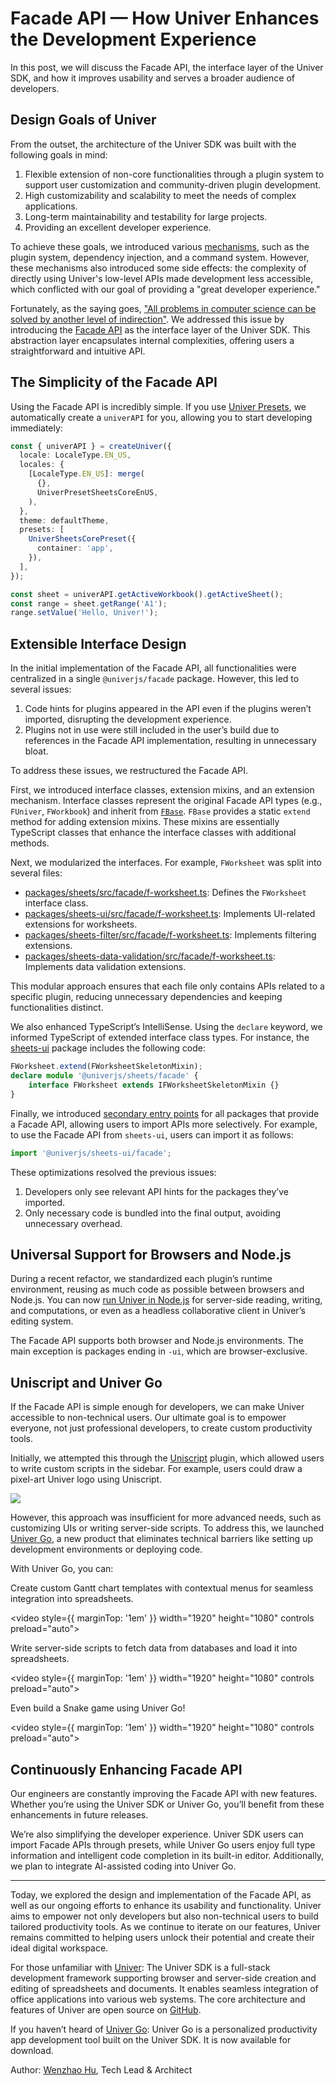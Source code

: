 # Facade API — How Univer Enhances the Development Experience

In this post, we will discuss the Facade API, the interface layer of the Univer SDK, and how it improves usability and serves a broader audience of developers.

## Design Goals of Univer

From the outset, the architecture of the Univer SDK was built with the following goals in mind:

1. Flexible extension of non-core functionalities through a plugin system to support user customization and community-driven plugin development.  
2. High customizability and scalability to meet the needs of complex applications.  
3. Long-term maintainability and testability for large projects.  
4. Providing an excellent developer experience.  

To achieve these goals, we introduced various [mechanisms](https://docs.univer.ai/en-US/introduction/architecture/univer), such as the plugin system, dependency injection, and a command system. However, these mechanisms also introduced some side effects: the complexity of directly using Univer's low-level APIs made development less accessible, which conflicted with our goal of providing a "great developer experience."

Fortunately, as the saying goes, ["All problems in computer science can be solved by another level of indirection"](https://en.wikipedia.org/wiki/Indirection#:~:text=A%20famous%20aphorism%20of%20Butler,for%20%22level%20of%20indirection%22.). We addressed this issue by introducing the [Facade API](https://docs.univer.ai/en/guides/sheets/getting-started/facade) as the interface layer of the Univer SDK. This abstraction layer encapsulates internal complexities, offering users a straightforward and intuitive API.

## The Simplicity of the Facade API

Using the Facade API is incredibly simple. If you use [Univer Presets](https://docs.univer.ai/en-US/guides/sheets/getting-started/installation#usage), we automatically create a `univerAPI` for you, allowing you to start developing immediately:

```typescript
const { univerAPI } = createUniver({
  locale: LocaleType.EN_US,
  locales: {
    [LocaleType.EN_US]: merge(
      {},
      UniverPresetSheetsCoreEnUS,
    ),
  },
  theme: defaultTheme,
  presets: [
    UniverSheetsCorePreset({
      container: 'app',
    }),
  ],
});

const sheet = univerAPI.getActiveWorkbook().getActiveSheet();
const range = sheet.getRange('A1');
range.setValue('Hello, Univer!');
```

## Extensible Interface Design

In the initial implementation of the Facade API, all functionalities were centralized in a single `@univerjs/facade` package. However, this led to several issues:

1. Code hints for plugins appeared in the API even if the plugins weren’t imported, disrupting the development experience.  
2. Plugins not in use were still included in the user’s build due to references in the Facade API implementation, resulting in unnecessary bloat.  

To address these issues, we restructured the Facade API.

First, we introduced interface classes, extension mixins, and an extension mechanism. Interface classes represent the original Facade API types (e.g., `FUniver`, `FWorkbook`) and inherit from [`FBase`](https://github.com/dream-num/univer/blob/dev/packages/core/src/facade/f-base.ts). `FBase` provides a static `extend` method for adding extension mixins. These mixins are essentially TypeScript classes that enhance the interface classes with additional methods.

Next, we modularized the interfaces. For example, `FWorksheet` was split into several files:

- [packages/sheets/src/facade/f-worksheet.ts](https://github.com/dream-num/univer/blob/dev/packages/sheets/src/facade/f-worksheet.ts): Defines the `FWorksheet` interface class.  
- [packages/sheets-ui/src/facade/f-worksheet.ts](https://github.com/dream-num/univer/blob/dev/packages/sheets-ui/src/facade/f-worksheet.ts): Implements UI-related extensions for worksheets.  
- [packages/sheets-filter/src/facade/f-worksheet.ts](https://github.com/dream-num/univer/blob/dev/packages/sheets-filter/src/facade/f-worksheet.ts): Implements filtering extensions.  
- [packages/sheets-data-validation/src/facade/f-worksheet.ts](https://github.com/dream-num/univer/blob/dev/packages/sheets-data-validation/src/facade/f-worksheet.ts): Implements data validation extensions.  

This modular approach ensures that each file only contains APIs related to a specific plugin, reducing unnecessary dependencies and keeping functionalities distinct.

We also enhanced TypeScript’s IntelliSense. Using the `declare` keyword, we informed TypeScript of extended interface class types. For instance, the [sheets-ui](https://github.com/dream-num/univer/blob/5ae246e6179df616da8e0375c22c496e2d8f21fe/packages/sheets-ui/src/facade/f-worksheet.ts#L191-L195) package includes the following code:

```typescript
FWorksheet.extend(FWorksheetSkeletonMixin);
declare module '@univerjs/sheets/facade' {
    interface FWorksheet extends IFWorksheetSkeletonMixin {}
}
```

Finally, we introduced [secondary entry points](https://github.com/dream-num/univer/blob/5ae246e6179df616da8e0375c22c496e2d8f21fe/packages/sheets-ui/package.json#L27) for all packages that provide a Facade API, allowing users to import APIs more selectively. For example, to use the Facade API from `sheets-ui`, users can import it as follows:

```typescript
import '@univerjs/sheets-ui/facade';
```

These optimizations resolved the previous issues:  

1. Developers only see relevant API hints for the packages they’ve imported.  
2. Only necessary code is bundled into the final output, avoiding unnecessary overhead.  

## Universal Support for Browsers and Node.js

During a recent refactor, we standardized each plugin’s runtime environment, reusing as much code as possible between browsers and Node.js. You can now [run Univer in Node.js](https://docs.univer.ai/en/guides/sheets/getting-started/node) for server-side reading, writing, and computations, or even as a headless collaborative client in Univer’s editing system.

The Facade API supports both browser and Node.js environments. The main exception is packages ending in `-ui`, which are browser-exclusive.

## Uniscript and Univer Go

If the Facade API is simple enough for developers, we can make Univer accessible to non-technical users. Our ultimate goal is to empower everyone, not just professional developers, to create custom productivity tools.

Initially, we attempted this through the [Uniscript](https://docs.univer.ai/en/guides/sheets/features/uniscript) plugin, which allowed users to write custom scripts in the sidebar. For example, users could draw a pixel-art Univer logo using Uniscript.

![](/assets/blog/facade/examples-sheets-uniscript.gif)

However, this approach was insufficient for more advanced needs, such as customizing UIs or writing server-side scripts. To address this, we launched [Univer Go](https://go.univer.ai), a new product that eliminates technical barriers like setting up development environments or deploying code.

With Univer Go, you can:  

Create custom Gantt chart templates with contextual menus for seamless integration into spreadsheets.  

<video style={{ marginTop: '1em' }} width="1920" height="1080" controls preload="auto">
    <source src="/assets/blog/facade/template-demo.mov" type="video/mp4" />
</video>

Write server-side scripts to fetch data from databases and load it into spreadsheets.  

<video style={{ marginTop: '1em' }} width="1920" height="1080" controls preload="auto">
    <source src="/assets/blog/facade/database-demo.mp4" type="video/mp4" />
</video>

Even build a Snake game using Univer Go!

<video style={{ marginTop: '1em' }} width="1920" height="1080" controls preload="auto">
    <source src="/assets/snake-demo.mp4" type="video/mp4" />
</video>

## Continuously Enhancing Facade API

Our engineers are constantly improving the Facade API with new features. Whether you’re using the Univer SDK or Univer Go, you’ll benefit from these enhancements in future releases.

We’re also simplifying the developer experience. Univer SDK users can import Facade APIs through presets, while Univer Go users enjoy full type information and intelligent code completion in its built-in editor. Additionally, we plan to integrate AI-assisted coding into Univer Go.

---

Today, we explored the design and implementation of the Facade API, as well as our ongoing efforts to enhance its usability and functionality. Univer aims to empower not only developers but also non-technical users to build tailored productivity tools. As we continue to iterate on our features, Univer remains committed to helping users unlock their potential and create their ideal digital workspace.

For those unfamiliar with [Univer](https://univer.ai): The Univer SDK is a full-stack development framework supporting browser and server-side creation and editing of spreadsheets and documents. It enables seamless integration of office applications into various web systems. The core architecture and features of Univer are open source on [GitHub](https://github.com/dream-num/univer).

If you haven’t heard of [Univer Go](https://go.univer.ai/en): Univer Go is a personalized productivity app development tool built on the Univer SDK. It is now available for download.

Author: [Wenzhao Hu](https://github.com/wzhudev), Tech Lead & Architect
